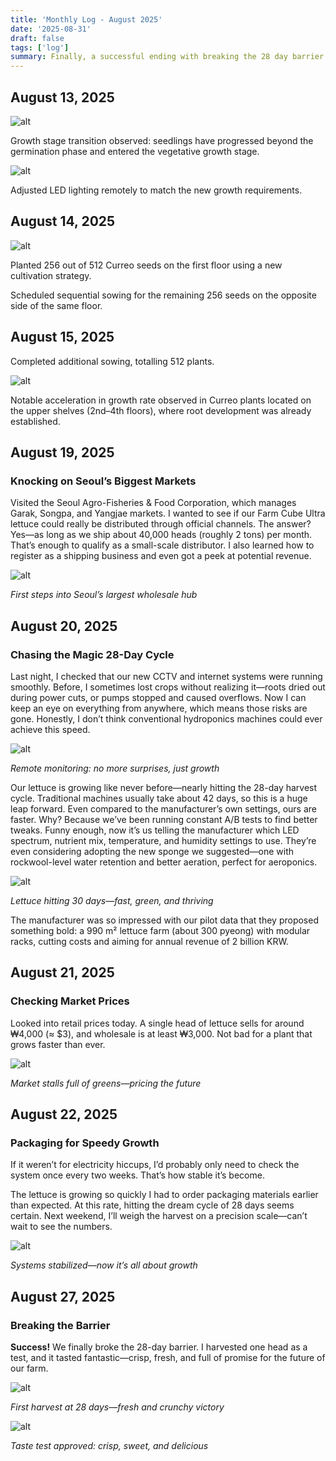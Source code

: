 ```yaml
---
title: 'Monthly Log - August 2025'
date: '2025-08-31'
draft: false
tags: ['log']
summary: Finally, a successful ending with breaking the 28 day barrier!
---
```


## August 13, 2025

![alt](/static/images/august/1.png)

Growth stage transition observed: seedlings have progressed beyond the germination phase and entered the vegetative growth stage.

![alt](/static/images/august/2.png)

Adjusted LED lighting remotely to match the new growth requirements.

## August 14, 2025

![alt](/static/images/august/3.png)

Planted 256 out of 512 Curreo seeds on the first floor using a new cultivation strategy.

Scheduled sequential sowing for the remaining 256 seeds on the opposite side of the same floor.

## August 15, 2025

Completed additional sowing, totalling 512 plants.

![alt](/static/images/august/4.png)

Notable acceleration in growth rate observed in Curreo plants located on the upper shelves (2nd–4th floors), where root development was already established.

## August 19, 2025

### Knocking on Seoul’s Biggest Markets

Visited the Seoul Agro-Fisheries & Food Corporation, which manages Garak, Songpa, and Yangjae markets. I wanted to see if our Farm Cube Ultra lettuce could really be distributed through official channels. The answer? Yes—as long as we ship about 40,000 heads (roughly 2 tons) per month. That’s enough to qualify as a small-scale distributor. I also learned how to register as a shipping business and even got a peek at potential revenue.

![alt](/static/images/august/5.JPG)

_First steps into Seoul’s largest wholesale hub_

## August 20, 2025

### Chasing the Magic 28-Day Cycle

Last night, I checked that our new CCTV and internet systems were running smoothly. Before, I sometimes lost crops without realizing it—roots dried out during power cuts, or pumps stopped and caused overflows. Now I can keep an eye on everything from anywhere, which means those risks are gone. Honestly, I don’t think conventional hydroponics machines could ever achieve this speed.

![alt](/static/images/august/6.jpg)

_Remote monitoring: no more surprises, just growth_

Our lettuce is growing like never before—nearly hitting the 28-day harvest cycle. Traditional machines usually take about 42 days, so this is a huge leap forward. Even compared to the manufacturer’s own settings, ours are faster. Why? Because we’ve been running constant A/B tests to find better tweaks. Funny enough, now it’s us telling the manufacturer which LED spectrum, nutrient mix, temperature, and humidity settings to use. They’re even considering adopting the new sponge we suggested—one with rockwool-level water retention and better aeration, perfect for aeroponics.

![alt](/static/images/august/7.jpeg)

_Lettuce hitting 30 days—fast, green, and thriving_

The manufacturer was so impressed with our pilot data that they proposed something bold: a 990 m² lettuce farm (about 300 pyeong) with modular racks, cutting costs and aiming for annual revenue of 2 billion KRW.

## August 21, 2025

### Checking Market Prices

Looked into retail prices today. A single head of lettuce sells for around ₩4,000 (≈ $3), and wholesale is at least ₩3,000. Not bad for a plant that grows faster than ever.

![alt](/static/images/august/8.jpeg)

_Market stalls full of greens—pricing the future_

## August 22, 2025

### Packaging for Speedy Growth

If it weren’t for electricity hiccups, I’d probably only need to check the system once every two weeks. That’s how stable it’s become.

The lettuce is growing so quickly I had to order packaging materials earlier than expected. At this rate, hitting the dream cycle of 28 days seems certain. Next weekend, I’ll weigh the harvest on a precision scale—can’t wait to see the numbers.

![alt](/static/images/august/9.jpeg)

_Systems stabilized—now it’s all about growth_

## August 27, 2025

### Breaking the Barrier

**Success!** We finally broke the 28-day barrier. I harvested one head as a test, and it tasted fantastic—crisp, fresh, and full of promise for the future of our farm.

![alt](/static/images/august/10.jpg)

_First harvest at 28 days—fresh and crunchy victory_

![alt](/static/images/august/11.jpeg)

_Taste test approved: crisp, sweet, and delicious_
